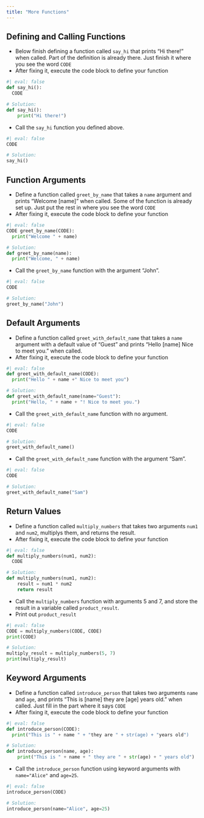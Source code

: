 ```yaml
---
title: "More Functions"
---
```


## Defining and Calling Functions

- Below finish defining a function called `say_hi` that prints "Hi there!" when
  called. Part of the definition is already there. Just finish it where you see
  the word `CODE`
- After fixing it, execute the code block to define your function

```python
#| eval: false
def say_hi():
  CODE
```

```python
# Solution:
def say_hi():
    print("Hi there!")

```

- Call the `say_hi` function you defined above.

```python
#| eval: false
CODE
```

```python
# Solution:
say_hi()
```

## Function Arguments

- Define a function called `greet_by_name` that takes a `name` argument and
  prints "Welcome [name]" when called. Some of the function is already set up.
  Just put the rest in where you see the word `CODE`
- After fixing it, execute the code block to define your function

```python
#| eval: false
CODE greet_by_name(CODE):
  print("Welcome " + name)

```

```python
# Solution:
def greet_by_name(name):
  print("Welcome, " + name)

```

- Call the `greet_by_name` function with the argument "John".

```python
#| eval: false
CODE
```

```python
# Solution:
greet_by_name("John")
```

## Default Arguments

- Define a function called `greet_with_default_name` that takes a `name`
  argument with a default value of "Guest" and prints "Hello [name] Nice to
  meet you." when called.
- After fixing it, execute the code block to define your function

```python
#| eval: false
def greet_with_default_name(CODE):
  print("Hello " + name +" Nice to meet you")
```

```python
# Solution:
def greet_with_default_name(name="Guest"):
  print("Hello, " + name + "! Nice to meet you.")
```

- Call the `greet_with_default_name` function with no argument.

```python
#| eval: false
CODE
```

```python
# Solution:
greet_with_default_name()
```

- Call the `greet_with_default_name` function with the argument "Sam".

```python
#| eval: false
CODE
```

```python
# Solution:
greet_with_default_name("Sam")
```

## Return Values

- Define a function called `multiply_numbers` that takes two arguments `num1` and `num2`, multiplys them, and returns the result.
- After fixing it, execute the code block to define your function

```python
#| eval: false
def multiply_numbers(num1, num2):
  CODE
```

```python
# Solution:
def multiply_numbers(num1, num2):
    result = num1 * num2
    return result

```

- Call the `multiply_numbers` function with arguments 5 and 7, and store the result in a variable called `product_result`.
- Print out `product_result`

```python
#| eval: false
CODE = multiply_numbers(CODE, CODE)
print(CODE)
```

```python
# Solution:
multiply_result = multiply_numbers(5, 7)
print(multiply_result)
```

## Keyword Arguments

- Define a function called `introduce_person` that takes two arguments `name`
  and `age`, and prints "This is [name] they are [age] years old." when called.
  Just fill in the part where it says `CODE`
- After fixing it, execute the code block to define your function

```python
#| eval: false
def introduce_person(CODE):
  print("This is " + name " + "they are " + str(age) + "years old")

```

```python
# Solution:
def introduce_person(name, age):
    print("This is " + name + " they are " + str(age) + " years old")

```

- Call the `introduce_person` function using keyword arguments with
  `name="Alice"` and `age=25`.

```python
#| eval: false
introduce_person(CODE)
```

```python
# Solution:
introduce_person(name="Alice", age=25)
```
